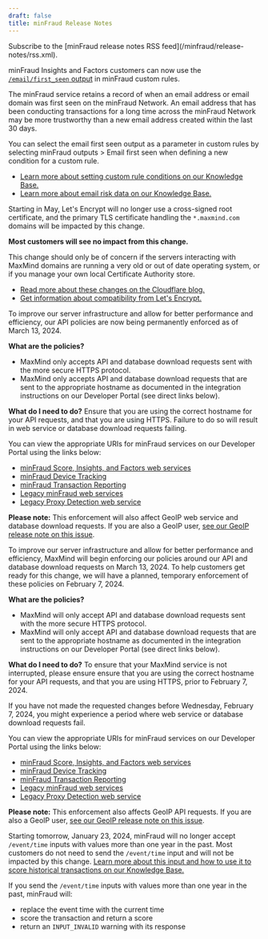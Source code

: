 ```yaml
---
draft: false
title: minFraud Release Notes
---
```


<Alert type="info">
Subscribe to the [minFraud release notes RSS feed](/minfraud/release-notes/rss.xml).
</Alert>

<ReleaseNote date="2024-04-08" title="Email first seen can be used as a parameter for custom rules">

minFraud Insights and Factors customers can now use the
[`/email/first_seen` output](https://dev.maxmind.com/minfraud/api-documentation/responses/#schema--response--email)
in minFraud custom rules.

The minFraud service retains a record of when an email address or email domain
was first seen on the minFraud Network. An email address that has been
conducting transactions for a long time across the minFraud Network may be more
trustworthy than a new email address created within the last 30 days.

You can select the email first seen output as a parameter in custom rules by
selecting minFraud outputs > Email first seen when defining a new condition for
a custom rule.

- [Learn more about setting custom rule conditions on our Knowledge Base.](https://support.maxmind.com/hc/en-us/articles/4408362750875#h_01HBNQ01QST1MPM481ZW520R7J)
- [Learn more about email risk data on our Knowledge Base.](https://support.maxmind.com/hc/en-us/articles/4408562891803-Email-Risk-Data)

</ReleaseNote>

<ReleaseNote date="2024-04-08" title="Upcoming changes to our TLS certificates may impact customers with unusual server configuration">

Starting in May, Let's Encrypt will no longer use a cross-signed root
certificate, and the primary TLS certificate handling the `*.maxmind.com`
domains will be impacted by this change.

**Most customers will see no impact from this change.**

This change should only be of concern if the servers interacting with MaxMind
domains are running a very old or out of date operating system, or if you manage
your own local Certificate Authority store.

- [Read more about these changes on the Cloudflare blog.](https://blog.cloudflare.com/upcoming-lets-encrypt-certificate-chain-change-and-impact-for-cloudflare-customers)
- [Get information about compatibility from Let's Encrypt.](https://letsencrypt.org/docs/certificate-compatibility/)

</ReleaseNote>

<ReleaseNote date="2024-03-13" title="API policies are now permanently enforced">

To improve our server infrastructure and allow for better performance and
efficiency, our API policies are now being permanently enforced as of March
13, 2024.

**What are the policies?**

- MaxMind only accepts API and database download requests sent with the more
  secure HTTPS protocol.
- MaxMind only accepts API and database download requests that are sent to the
  appropriate hostname as documented in the integration instructions on our
  Developer Portal (see direct links below).

**What do I need to do?** Ensure that you are using the correct hostname for
your API requests, and that you are using HTTPS. Failure to do so will result in
web service or database download requests failing.

You can view the appropriate URIs for minFraud services on our Developer Portal
using the links below:

- [minFraud Score, Insights, and Factors web services](/minfraud/api-documentation/requests#service-endpoints)
- [minFraud Device Tracking](/minfraud/track-devices/#implementation)
- [minFraud Transaction Reporting](/minfraud/report-a-transaction#api-documentation)
- [Legacy minFraud web services](/minfraud/minfraud-legacy#http-api)
- [Legacy Proxy Detection web service](/minfraud/proxy-detection#http-based-api)

**Please note:** This enforcement will also affect GeoIP web service and
database download requests. If you are also a GeoIP user,
[see our GeoIP release note on this issue](/geoip/release-notes/2024#api-policies-are-now-permanently-enforced).

</ReleaseNote>

<ReleaseNote date="2024-01-25" title="API policies - temporary enforcement on February 7, 2024">

To improve our server infrastructure and allow for better performance and
efficiency, MaxMind will begin enforcing our policies around our API and
database download requests on March 13, 2024. To help customers get ready for
this change, we will have a planned, temporary enforcement of these policies on
February 7, 2024.

**What are the policies?**

- MaxMind will only accept API and database download requests sent with the more
  secure HTTPS protocol.
- MaxMind will only accept API and database download requests that are sent to
  the appropriate hostname as documented in the integration instructions on our
  Developer Portal (see direct links below).

**What do I need to do?** To ensure that your MaxMind service is not
interrupted, please ensure ensure that you are using the correct hostname for
your API requests, and that you are using HTTPS, prior to February 7, 2024.

If you have not made the requested changes before Wednesday, February 7, 2024,
you might experience a period where web service or database download requests
fail.

You can view the appropriate URIs for minFraud services on our Developer Portal
using the links below:

- [minFraud Score, Insights, and Factors web services](/minfraud/api-documentation/requests#service-endpoints)
- [minFraud Device Tracking](/minfraud/track-devices/#implementation)
- [minFraud Transaction Reporting](/minfraud/report-a-transaction#api-documentation)
- [Legacy minFraud web services](/minfraud/minfraud-legacy#http-api)
- [Legacy Proxy Detection web service](/minfraud/proxy-detection#http-based-api)

**Please note:** This enforcement also affects GeoIP API requests. If you are
also a GeoIP user,
[see our GeoIP release note on this issue](/geoip/release-notes/2024#api-policies---temporary-enforcement-on-february-7-2024).

</ReleaseNote>

<ReleaseNote date="2024-01-22" title="minFraud no longer accepts event times more than one year in the past">

Starting tomorrow, January 23, 2024, minFraud will no longer accept
`/event/time` inputs with values more than one year in the past. Most customers
do not need to send the `/event/time` input and will not be impacted by this
change.
[Learn more about this input and how to use it to score historical transactions on our Knowledge Base.](https://support.maxmind.com/hc/en-us/articles/5452006111003-Event-and-Account-Inputs#h_01G0Z3WBNAP5Y8WNRR156EJBBF)

If you send the `/event/time` inputs with values more than one year in the past,
minFraud will:

- replace the event time with the current time
- score the transaction and return a score
- return an `INPUT_INVALID` warning with its response

</ReleaseNote>
